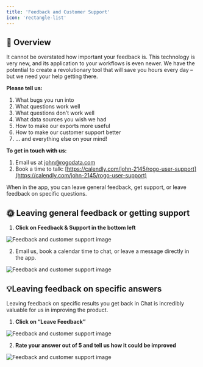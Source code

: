 ```yaml
---
title: 'Feedback and Customer Support'
icon: 'rectangle-list'
---
```


## 🤖 Overview

It cannot be overstated how important your feedback is. This technology is very new, and its application to your workflows is even newer. We have the potential to create a revolutionary tool that will save you hours every day – but we need your help getting there.

**Please tell us:**
1. What bugs you run into
2. What questions work well
3. What questions don’t work well
4. What data sources you wish we had
5. How to make our exports more useful
6. How to make our customer support better
7. … and  everything else on your mind!

**To get in touch with us:**
1. Email us at [john@rogodata.com](mailto:john@rogodata.com)
2. Book a time to talk: [https://calendly.com/john-2145/rogo-user-support](https://calendly.com/john-2145/rogo-user-support)

When in the app, you can leave general feedback, get support, or leave feedback on specific questions.

## 🌞 Leaving general feedback or getting support
1. **Click on Feedback & Support in the bottom left**

<img
	className="block dark:hidden"
	src="/images/feedback-and-customer-support-1.png"
	alt="Feedback and customer support image"
/>

2. Email us, book a calendar time to chat, or leave a message directly in the app.

<img
	className="block dark:hidden"
	src="/images/feedback-and-customer-support-2.png"
	alt="Feedback and customer support image"
/>

## 💡Leaving feedback on specific answers
Leaving feedback on specific results you get back in Chat is incredibly valuable for us in improving the product.

1. **Click on “Leave Feedback”**

<img
	className="block dark:hidden"
	src="/images/feedback-and-customer-support-3.png"
	alt="Feedback and customer support image"
/>

2. **Rate your answer out of 5 and tell us how it could be improved**

<img
	className="block dark:hidden"
	src="/images/feedback-and-customer-support-4.png"
	alt="Feedback and customer support image"
/>